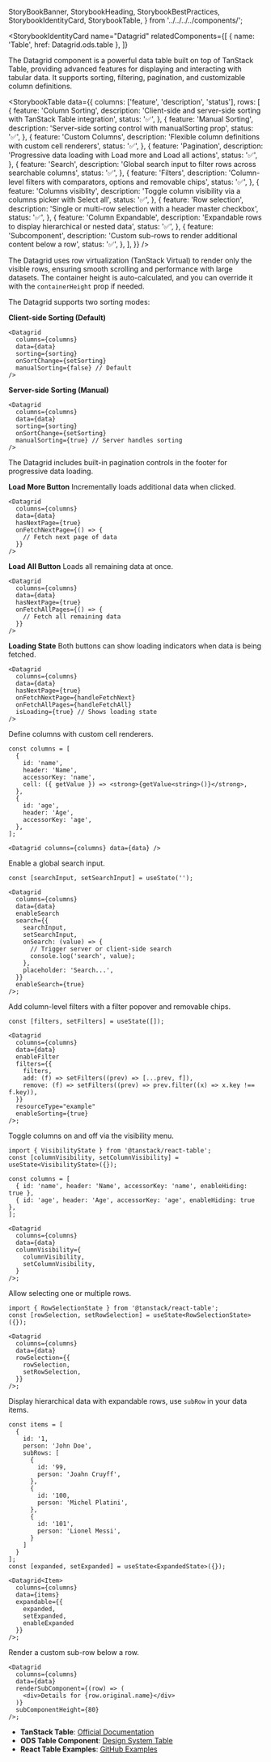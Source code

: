   StoryBookBanner,
  StorybookHeading,
  StorybookBestPractices,
  StorybookIdentityCard,
  StorybookTable,
} from '../../../../components/';

<Meta title="Manager UI Kit/Components/Datagrid New/Documentation" />

<StoryBookBanner of={meta} />

<Canvas layout="centered" of={Default} sourceState="none" />

<StorybookHeading label="Overview" level={2} />

<StorybookIdentityCard
  name="Datagrid"
  relatedComponents={[
    { name: 'Table', href: Datagrid.ods.table },
  ]}
>
The Datagrid component is a powerful data table built on top of TanStack Table, providing advanced features for displaying and interacting with tabular data. It supports sorting, filtering, pagination, and customizable column definitions.
</StorybookIdentityCard>

<StorybookHeading label="Features" level={3} />

<StorybookTable
  data={{
    columns: ['feature', 'description', 'status'],
    rows: [
      {
        feature: 'Column Sorting',
        description: 'Client-side and server-side sorting with TanStack Table integration',
        status: '✅',
      },
      {
        feature: 'Manual Sorting',
        description: 'Server-side sorting control with manualSorting prop',
        status: '✅',
      },
      {
        feature: 'Custom Columns',
        description: 'Flexible column definitions with custom cell renderers',
        status: '✅',
      },
      {
        feature: 'Pagination',
        description: 'Progressive data loading with Load more and Load all actions',
        status: '✅',
      },
      {
        feature: 'Search',
        description: 'Global search input to filter rows across searchable columns',
        status: '✅',
      },
      {
        feature: 'Filters',
        description: 'Column-level filters with comparators, options and removable chips',
        status: '✅',
      },
      {
        feature: 'Columns visiblity',
        description: 'Toggle column visibility via a columns picker with Select all',
        status: '✅',
      },
      {
        feature: 'Row selection',
        description: 'Single or multi-row selection with a header master checkbox',
        status: '✅',
      },
      {
        feature: 'Column Expandable',
        description: 'Expandable rows to display hierarchical or nested data',
        status: '✅',
      },
      {
        feature: 'Subcomponent',
        description: 'Custom sub-rows to render additional content below a row',
        status: '✅',
      },
    ],
  }}
/>

<StorybookHeading label="Virtualization" level={3} />

The Datagrid uses row virtualization (TanStack Virtual) to render only the visible rows, ensuring smooth scrolling and performance with large datasets. The container height is auto-calculated, and you can override it with the `containerHeight` prop if needed.


<StorybookHeading label="Sorting Configuration" level={3} />

The Datagrid supports two sorting modes:

**Client-side Sorting (Default)**
```tsx
<Datagrid
  columns={columns}
  data={data}
  sorting={sorting}
  onSortChange={setSorting}
  manualSorting={false} // Default
/>
```

**Server-side Sorting (Manual)**
```tsx
<Datagrid
  columns={columns}
  data={data}
  sorting={sorting}
  onSortChange={setSorting}
  manualSorting={true} // Server handles sorting
/>
```

<StorybookHeading label="Footer Actions" level={3} />

The Datagrid includes built-in pagination controls in the footer for progressive data loading.

**Load More Button**
Incrementally loads additional data when clicked.

```tsx
<Datagrid
  columns={columns}
  data={data}
  hasNextPage={true}
  onFetchNextPage={() => {
    // Fetch next page of data
  }}
/>
```

**Load All Button**
Loads all remaining data at once.

```tsx
<Datagrid
  columns={columns}
  data={data}
  hasNextPage={true}
  onFetchAllPages={() => {
    // Fetch all remaining data
  }}
/>
```

**Loading State**
Both buttons can show loading indicators when data is being fetched.

```tsx
<Datagrid
  columns={columns}
  data={data}
  hasNextPage={true}
  onFetchNextPage={handleFetchNext}
  onFetchAllPages={handleFetchAll}
  isLoading={true} // Shows loading state
/>
```


<StorybookHeading label="Custom Columns" level={3} />

Define columns with custom cell renderers.

```tsx
const columns = [
  {
    id: 'name',
    header: 'Name',
    accessorKey: 'name',
    cell: ({ getValue }) => <strong>{getValue<string>()}</strong>,
  },
  {
    id: 'age',
    header: 'Age',
    accessorKey: 'age',
  },
];

<Datagrid columns={columns} data={data} />
```

<StorybookHeading label="Search" level={3} />

Enable a global search input.

```tsx
const [searchInput, setSearchInput] = useState('');

<Datagrid
  columns={columns}
  data={data}
  enableSearch
  search={{
    searchInput,
    setSearchInput,
    onSearch: (value) => {
      // Trigger server or client-side search
      console.log('search', value);
    },
    placeholder: 'Search...',
  }}
  enableSearch={true}
/>;
```

<StorybookHeading label="Filters" level={3} />

Add column-level filters with a filter popover and removable chips.

```tsx
const [filters, setFilters] = useState([]);

<Datagrid
  columns={columns}
  data={data}
  enableFilter
  filters={{
    filters,
    add: (f) => setFilters((prev) => [...prev, f]),
    remove: (f) => setFilters((prev) => prev.filter((x) => x.key !== f.key)),
  }}
  resourceType="example"
  enableSorting={true}
/>;
```

<StorybookHeading label="Columns visibility" level={3} />

Toggle columns on and off via the visibility menu.

```tsx
import { VisibilityState } from '@tanstack/react-table';
const [columnVisibility, setColumnVisibility] = useState<VisibilityState>({});

const columns = [
  { id: 'name', header: 'Name', accessorKey: 'name', enableHiding: true },
  { id: 'age', header: 'Age', accessorKey: 'age', enableHiding: true },
];

<Datagrid
  columns={columns}
  data={data}
  columnVisibility={
    columnVisibility,
    setColumnVisibility,
  }
/>;
```

<StorybookHeading label="Row selection" level={3} />

Allow selecting one or multiple rows.

```tsx
import { RowSelectionState } from '@tanstack/react-table';
const [rowSelection, setRowSelection] = useState<RowSelectionState>({});

<Datagrid
  columns={columns}
  data={data}
  rowSelection={{
    rowSelection,
    setRowSelection,
  }}
/>;
```

<StorybookHeading label="Expandable rows" level={3} />

Display hierarchical data with expandable rows, use `subRow` in your data items.

```tsx
const items = [
  {
    id: '1,
    person: 'John Doe',
    subRows: [
      {
        id: '99,
        person: 'Joahn Cruyff',
      },
      {
        id: '100,
        person: 'Michel Platini',
      },
      {
        id: '101',
        person: 'Lionel Messi',
      }
    ]
  }
];
const [expanded, setExpanded] = useState<ExpandedState>({});

<Datagrid<Item>
  columns={columns}
  data={items}
  expandable={{
    expanded,
    setExpanded,
    enableExpanded
  }}
/>;
```

<StorybookHeading label="Subcomponent" level={3} />

Render a custom sub-row below a row.

```tsx
<Datagrid
  columns={columns}
  data={data}
  renderSubComponent={(row) => (
    <div>Details for {row.original.name}</div>
  )}
  subComponentHeight={80}
/>;
```

<StorybookHeading label="External Resources" level={3} />

- **TanStack Table**: [Official Documentation](https://tanstack.com/table/latest)
- **ODS Table Component**: [Design System Table]({Datagrid.ods.table})
- **React Table Examples**: [GitHub Examples](https://github.com/TanStack/table/tree/main/examples/react/sorting)